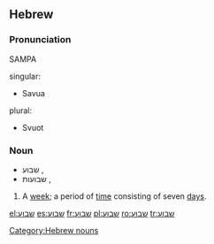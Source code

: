 {{rfc|nonstandard format}}
==Hebrew==

===Pronunciation===
SAMPA
;singular:
* Savua
;plural:
* Svuot

===Noun===
* שבוע {{s}}, {{m}}
* שבועות {{p}}, {{m}}

# A [[week]]; a period of [[time]] consisting of seven [[day]]s.

[[Category:Hebrew nouns]]

[[el:שבוע]]
[[es:שבוע]]
[[fr:שבוע]]
[[pl:שבוע]]
[[ro:שבוע]]
[[tr:שבוע]]